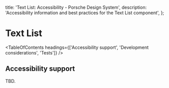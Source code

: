 
  title: 'Text List: Accessibility - Porsche Design System',
  description: 'Accessibility information and best practices for the Text List component',
};

# Text List <ComponentStatus tagName="p-text-list"></ComponentStatus>

<TableOfContents headings={['Accessibility support', 'Development considerations', 'Tests']} />

## Accessibility support

TBD.
